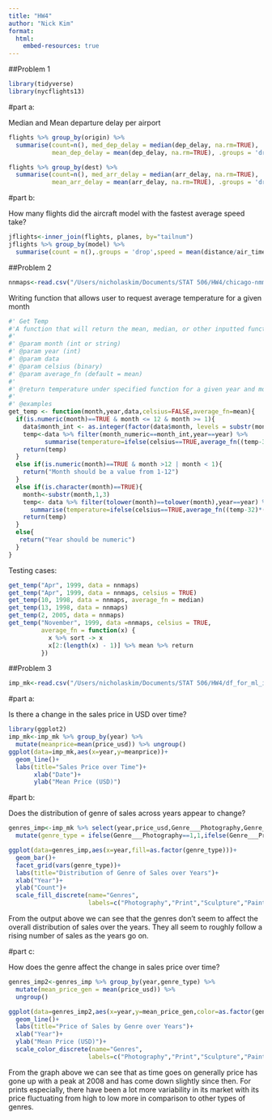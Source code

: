 ```yaml
---
title: "HW4"
author: "Nick Kim"
format:
  html:
    embed-resources: true
---
```


##Problem 1 

```r
library(tidyverse)
library(nycflights13)
```

#part a:

Median and Mean departure delay per airport
```r
flights %>% group_by(origin) %>% 
  summarise(count=n(), med_dep_delay = median(dep_delay, na.rm=TRUE),
            mean_dep_delay = mean(dep_delay, na.rm=TRUE), .groups = 'drop') %>% filter(count > 10) %>%   arrange(,desc(mean_dep_delay))
```

```r
flights %>% group_by(dest) %>% 
  summarise(count=n(), med_arr_delay = median(arr_delay, na.rm=TRUE),
            mean_arr_delay = mean(arr_delay, na.rm=TRUE), .groups = 'drop') %>% filter(count > 10) %>%   arrange(,desc(mean_arr_delay))
```

#part b:

How many flights did the aircraft model with the fastest average speed take?
```r
jflights<-inner_join(flights, planes, by="tailnum")
jflights %>% group_by(model) %>% 
  summarise(count = n(),.groups = 'drop',speed = mean(distance/air_time, na.rm = TRUE))
```

##Problem 2
```r
nnmaps<-read.csv("/Users/nicholaskim/Documents/STAT 506/HW4/chicago-nmmaps.csv")
```

Writing function that allows user to request average temperature for a given month
```r
#' Get Temp 
#'A function that will return the mean, median, or other inputted function temperature for a specified month and year. The function works by first checking if the inputted variables are what we would expect. If it a numeric between 1-12 then it will filter by the respective column variables and run the specified function on the column temp for that dataset.If month is a string we will first convert everything to lower to ensure the string isn't case sensitive to upper and lower cases. In addition, will sub string the inputted month to the first 3 as that is how it is stored in our dataset nnmaps. Will then output error messages if the numeric value for month isn't b/t 1-12 and if year isn't numeric
#'
#' @param month (int or string)
#' @param year (int)
#' @param data 
#' @param celsius (binary)
#' @param average_fn (default = mean)
#'
#' @return temperature under specified function for a given year and month
#' 
#' @examples
get_temp <- function(month,year,data,celsius=FALSE,average_fn=mean){
  if(is.numeric(month)==TRUE & month <= 12 & month >= 1){
    data$month_int <- as.integer(factor(data$month, levels = substr(month.name,1,3)))
    temp<-data %>% filter(month_numeric==month_int,year==year) %>% 
          summarise(temperature=ifelse(celsius==TRUE,average_fn((temp-32)*(5/9)),average_fn(temp)))
    return(temp)
  }
  else if(is.numeric(month)==TRUE & month >12 | month < 1){
    return("Month should be a value from 1-12")
  }
  else if(is.character(month)==TRUE){
    month<-substr(month,1,3)
    temp<- data %>% filter(tolower(month)==tolower(month),year==year) %>% 
      summarise(temperature=ifelse(celsius==TRUE,average_fn((temp-32)*(5/9)),average_fn(temp)))
    return(temp)
  }
  else{
   return("Year should be numeric")
  }
}
```


Testing cases:
```r
get_temp("Apr", 1999, data = nnmaps)
get_temp("Apr", 1999, data = nnmaps, celsius = TRUE)
get_temp(10, 1998, data = nnmaps, average_fn = median)
get_temp(13, 1998, data = nnmaps)
get_temp(2, 2005, data = nnmaps)
get_temp("November", 1999, data =nnmaps, celsius = TRUE,
         average_fn = function(x) {
           x %>% sort -> x
           x[2:(length(x) - 1)] %>% mean %>% return
         })
```

##Problem 3

```r
imp_mk<-read.csv("/Users/nicholaskim/Documents/STAT 506/HW4/df_for_ml_improved_new_market.csv")
```

#part a:

Is there a change in the sales price in USD over time?
```r
library(ggplot2)
imp_mk<-imp_mk %>% group_by(year) %>% 
  mutate(meanprice=mean(price_usd)) %>% ungroup()
ggplot(data=imp_mk,aes(x=year,y=meanprice))+
  geom_line()+
  labs(title="Sales Price over Time")+
       xlab("Date")+
       ylab("Mean Price (USD)")
```
#part b:

Does the distribution of genre of sales across years appear to change?
```r
genres_imp<-imp_mk %>% select(year,price_usd,Genre___Photography,Genre___Print,Genre___Sculpture,Genre___Painting,Genre___Others) %>% 
  mutate(genre_type = ifelse(Genre___Photography==1,1,ifelse(Genre___Print==1,2,ifelse(Genre___Sculpture==1,3,4))))

ggplot(data=genres_imp,aes(x=year,fill=as.factor(genre_type)))+
  geom_bar()+
  facet_grid(vars(genre_type))+
  labs(title="Distribution of Genre of Sales over Years")+
  xlab("Year")+
  ylab("Count")+
  scale_fill_discrete(name="Genres",
                      labels=c("Photography","Print","Sculpture","Painting","Other"))

```
From the output above we can see that the genres don't seem to affect the overall distribution of sales over the years. They all seem to roughly follow a rising number of sales as the years go on. 

#part c:

How does the genre affect the change in sales price over time?
```r
genres_imp2<-genres_imp %>% group_by(year,genre_type) %>% 
  mutate(mean_price_gen = mean(price_usd)) %>% 
  ungroup()

ggplot(data=genres_imp2,aes(x=year,y=mean_price_gen,color=as.factor(genre_type)))+
  geom_line()+
  labs(title="Price of Sales by Genre over Years")+
  xlab("Year")+
  ylab("Mean Price (USD)")+
  scale_color_discrete(name="Genres",
                      labels=c("Photography","Print","Sculpture","Painting","Other"))
```
From the graph above we can see that as time goes on generally price has gone up with a peak at 2008 and has come down slightly since then. For prints especially, there have been a lot more variability in its market with its price fluctuating from high to low more in comparison to other types of genres.  



